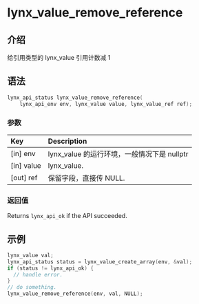 # lynx_value_remove_reference

## 介绍

给引用类型的 lynx_value 引用计数减 1

## 语法

```c
lynx_api_status lynx_value_remove_reference(
    lynx_api_env env, lynx_value value, lynx_value_ref ref);
```

### 参数

| Key           | Description                                                  |
|:--------------|:-------------------------------------------------------------|
| [in] env      | lynx_value 的运行环境，一般情况下是 nullptr |
| [in] value    | lynx_value.                                                  |
| [out] ref     | 保留字段，直接传 NULL.                        |

### 返回值

Returns `lynx_api_ok` if the API succeeded.

## 示例

```c
lynx_value val;
lynx_api_status status = lynx_value_create_array(env, &val);
if (status != lynx_api_ok) {
  // handle error.
}
// do something.
lynx_value_remove_reference(env, val, NULL);
```